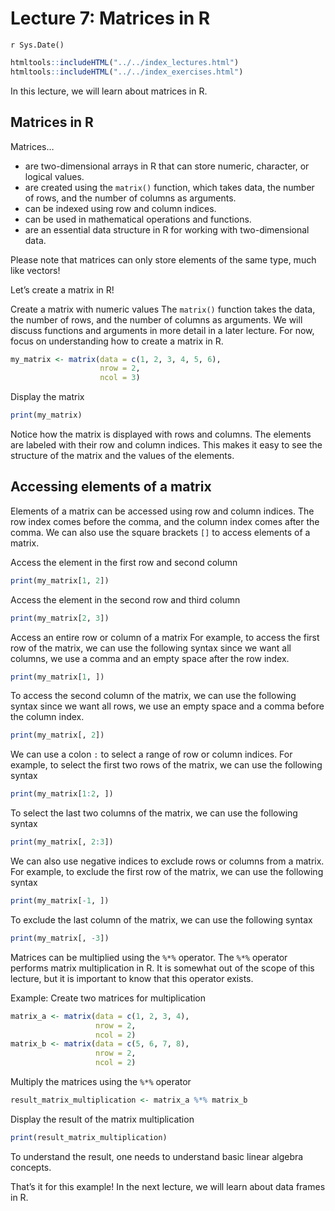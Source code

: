 # Lecture 7: Matrices in R
`r Sys.Date()`

```r
htmltools::includeHTML("../../index_lectures.html")
htmltools::includeHTML("../../index_exercises.html")
```


In this lecture, we will learn about matrices in R.

## Matrices in R

Matrices...

- are two-dimensional arrays in R that can store numeric, character, or
  logical values.
- are created using the `matrix()` function, which takes data, the number of
  rows, and the number of columns as arguments.
- can be indexed using row and column indices.
- can be used in mathematical operations and functions.
- are an essential data structure in R for working with two-dimensional data.

Please note that matrices can only store elements of the same type, much like
vectors!

Let's create a matrix in R!

Create a matrix with numeric values The `matrix()` function takes the data,
the number of rows, and the number of columns as arguments. We will discuss
functions and arguments in more detail in a later lecture. For now, focus on
understanding how to create a matrix in R.

```r
my_matrix <- matrix(data = c(1, 2, 3, 4, 5, 6),
                    nrow = 2,
                    ncol = 3)
```

Display the matrix

```r
print(my_matrix)
```

Notice how the matrix is displayed with rows and columns. The elements are
labeled with their row and column indices. This makes it easy to see the
structure of the matrix and the values of the elements.

## Accessing elements of a matrix

Elements of a matrix can be accessed using row and column indices. The row
index comes before the comma, and the column index comes after the comma. We
can also use the square brackets `[]` to access elements of a matrix.

Access the element in the first row and second column

```r
print(my_matrix[1, 2])
```

Access the element in the second row and third column

```r
print(my_matrix[2, 3])
```

Access an entire row or column of a matrix For example, to access the first
row of the matrix, we can use the following syntax since we want all columns,
we use a comma and an empty space after the row index.

```r
print(my_matrix[1, ])
```

To access the second column of the matrix, we can use the following syntax
since we want all rows, we use an empty space and a comma before the column
index.

```r
print(my_matrix[, 2])
```

We can use a colon `:` to select a range of row or column indices. For
example, to select the first two rows of the matrix, we can use the following
syntax

```r
print(my_matrix[1:2, ])
```

To select the last two columns of the matrix, we can use the following syntax

```r
print(my_matrix[, 2:3])
```

We can also use negative indices to exclude rows or columns from a matrix.
For example, to exclude the first row of the matrix, we can use the following
syntax

```r
print(my_matrix[-1, ])
```

To exclude the last column of the matrix, we can use the following syntax

```r
print(my_matrix[, -3])
```

Matrices can be multiplied using the `%*%` operator. The `%*%` operator
performs matrix multiplication in R. It is somewhat out of the scope of this
lecture, but it is important to know that this operator exists.

Example: Create two matrices for multiplication

```r
matrix_a <- matrix(data = c(1, 2, 3, 4),
                   nrow = 2,
                   ncol = 2)
matrix_b <- matrix(data = c(5, 6, 7, 8),
                   nrow = 2,
                   ncol = 2)
```

Multiply the matrices using the `%*%` operator

```r
result_matrix_multiplication <- matrix_a %*% matrix_b
```

Display the result of the matrix multiplication

```r
print(result_matrix_multiplication)
```

To understand the result, one needs to understand basic linear algebra
concepts.

That's it for this example! In the next lecture, we will learn about data
frames in R.
